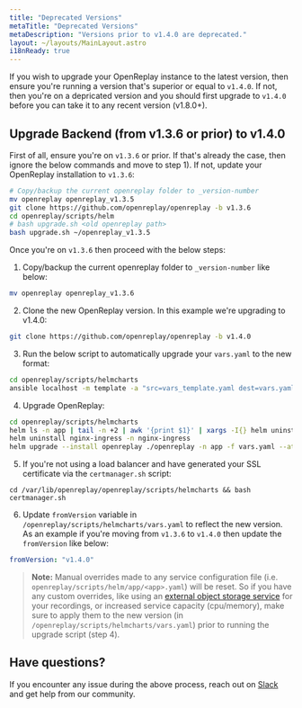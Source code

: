```yaml
---
title: "Deprecated Versions"
metaTitle: "Deprecated Versions"
metaDescription: "Versions prior to v1.4.0 are deprecated."
layout: ~/layouts/MainLayout.astro
i18nReady: true
---
```


If you wish to upgrade your OpenReplay instance to the latest version, then ensure you're running a version that's superior or equal to `v1.4.0`. If not, then you're on a depricated version and you should first upgrade to `v1.4.0` before you can take it to any recent version (v1.8.0+).

## Upgrade Backend (from v1.3.6 or prior) to v1.4.0

First of all, ensure you're on `v1.3.6` or prior. If that's already the case, then ignore the below commands and move to step 1). If not, update your OpenReplay installation to `v1.3.6`:
   
```bash 
# Copy/backup the current openreplay folder to _version-number
mv openreplay openreplay_v1.3.5
git clone https://github.com/openreplay/openreplay -b v1.3.6
cd openreplay/scripts/helm
# bash upgrade.sh <old openreplay path>
bash upgrade.sh ~/openreplay_v1.3.5
```

Once you're on `v1.3.6` then proceed with the below steps:

1. Copy/backup the current openreplay folder to `_version-number` like below:
   
  ```bash 
  mv openreplay openreplay_v1.3.6
  ```

2. Clone the new OpenReplay version. In this example we're upgrading to v1.4.0:
   
  ```bash 
  git clone https://github.com/openreplay/openreplay -b v1.4.0
  ```

3. Run the below script to automatically upgrade your `vars.yaml` to the new format:
  
  ```bash
  cd openreplay/scripts/helmcharts
  ansible localhost -m template -a "src=vars_template.yaml dest=vars.yaml" -e @~/openreplay_v1.3.6/scripts/helm/vars.yaml
  ```

4. Upgrade OpenReplay:

  ```bash
  cd openreplay/scripts/helmcharts
  helm ls -n app | tail -n +2 | awk '{print $1}' | xargs -I{} helm uninstall {} -n app
  helm uninstall nginx-ingress -n nginx-ingress
  helm upgrade --install openreplay ./openreplay -n app -f vars.yaml --atomic --set forceMigration=true
  ```
  
5. If you're not using a load balancer and have generated your SSL certificate via the `certmanager.sh` script:

  ```
  cd /var/lib/openreplay/openreplay/scripts/helmcharts && bash certmanager.sh
  ```

6. Update `fromVersion` variable in `/openreplay/scripts/helmcharts/vars.yaml` to reflect the new version. As an example if you're moving from `v1.3.6` to `v1.4.0` then update the `fromVersion` like below:
  
  ```yaml
  fromVersion: "v1.4.0"
  ```

> **Note:** 
Manual overrides made to any service configuration file (i.e. `openreplay/scripts/helm/app/<app>.yaml`) will be reset. So if you have any custom overrides, like using an [external object storage service](/configuration/recordings-storage) for your recordings, or increased service capacity (cpu/memory), make sure to apply them to the new version (in `/openreplay/scripts/helmcharts/vars.yaml`) prior to running the upgrade script (step 4).

## Have questions?

If you encounter any issue during the above process, reach out on [Slack](https://slack.openreplay.com) and get help from our community.
